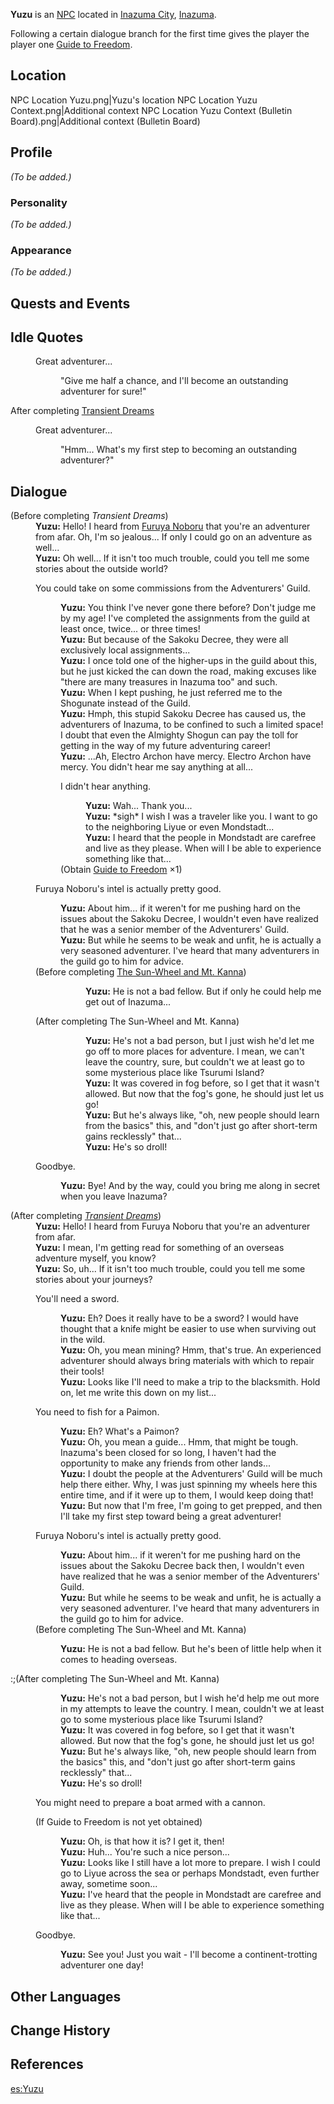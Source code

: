 {{Meta
<!-- REMOVE THIS TEMPLATE AFTER ADDING MISSING INFO -->
|missing_NPC_profile  = yes
}}
{{Character Infobox
|type             = NPC
|image            = NPC Yuzu.png
|region           = Inazuma
|affiliation      = Adventurers' Guild
|title            = Adventurer
|voiceEN          = [[imdb:nm3158889|Jennifer Sun Bell]]<ref name="Jennifer Sun Bell">Twitter: [https://twitter.com/jennifersunbell/status/1477077136938659840 EN VA Self Announcement]</ref>
|dialoguereward   = {{card|Guide to Freedom|1}}
}}
'''Yuzu''' {{Lang|ja=柚子}} is an [[NPC]] located in [[Inazuma City]], [[Inazuma]].

Following a certain dialogue branch for the first time gives the player the player one [[Guide to Freedom]].

==Location==
<gallery>
NPC Location Yuzu.png|Yuzu's location
NPC Location Yuzu Context.png|Additional context
NPC Location Yuzu Context (Bulletin Board).png|Additional context (Bulletin Board)
</gallery>

==Profile==
<!-- detailed story/lore information goes here -->
''(To be added.)''

===Personality===
''(To be added.)''

===Appearance===
''(To be added.)''

==Quests and Events==
{{Quests and Events}}

==Idle Quotes==
{{Dialogue start}}
: {{DIcon|Idle}} Great adventurer...
:: {{A|VO Yuzu 01.ogg}} "Give me half a chance, and I'll become an outstanding adventurer for sure!"
{{Dialogue end}}

;After completing [[Transient Dreams]]
{{Dialogue start}}
: {{DIcon|Idle}} Great adventurer...
:: {{A|VO Yuzu 02.ogg}} "Hmm... What's my first step to becoming an outstanding adventurer?"
{{Dialogue end}}

==Dialogue==
{{Dialogue start}}
;(Before completing ''Transient Dreams'')
:'''Yuzu:''' Hello! I heard from [[Furuya Noboru]] that you're an adventurer from afar. Oh, I'm so jealous... If only I could go on an adventure as well...
:'''Yuzu:''' Oh well... If it isn't too much trouble, could you tell me some stories about the outside world?
:{{DIcon}} You could take on some commissions from the Adventurers' Guild.
::'''Yuzu:''' You think I've never gone there before? Don't judge me by my age! I've completed the assignments from the guild at least once, twice... or three times!
::'''Yuzu:''' But because of the Sakoku Decree, they were all exclusively local assignments...
::'''Yuzu:''' I once told one of the higher-ups in the guild about this, but he just kicked the can down the road, making excuses like "there are many treasures in Inazuma too" and such.
::'''Yuzu:''' When I kept pushing, he just referred me to the Shogunate instead of the Guild.
::'''Yuzu:''' Hmph, this stupid Sakoku Decree has caused us, the adventurers of Inazuma, to be confined to such a limited space! I doubt that even the Almighty Shogun can pay the toll for getting in the way of my future adventuring career!
::'''Yuzu:''' ...Ah, Electro Archon have mercy. Electro Archon have mercy. You didn't hear me say anything at all...
::{{DIcon|Reward}} I didn't hear anything.
:::'''Yuzu:''' Wah... Thank you...
:::'''Yuzu:''' *sigh* I wish I was a traveler like you. I want to go to the neighboring Liyue or even Mondstadt...
:::'''Yuzu:''' I heard that the people in Mondstadt are carefree and live as they please. When will I be able to experience something like that...
::;(Obtain [[Guide to Freedom]] ×1)
:{{DIcon}} Furuya Noboru's intel is actually pretty good.
::'''Yuzu:''' About him... if it weren't for me pushing hard on the issues about the Sakoku Decree, I wouldn't even have realized that he was a senior member of the Adventurers' Guild.
::'''Yuzu:''' But while he seems to be weak and unfit, he is actually a very seasoned adventurer. I've heard that many adventurers in the guild go to him for advice.
:;(Before completing [[The Sun-Wheel and Mt. Kanna]])
:::'''Yuzu:''' He is not a bad fellow. But if only he could help me get out of Inazuma...
:;(After completing The Sun-Wheel and Mt. Kanna)
:::'''Yuzu:''' He's not a bad person, but I just wish he'd let me go off to more places for adventure. I mean, we can't leave the country, sure, but couldn't we at least go to some mysterious place like Tsurumi Island?
:::'''Yuzu:''' It was covered in fog before, so I get that it wasn't allowed. But now that the fog's gone, he should just let us go!
:::'''Yuzu:''' But he's always like, "oh, new people should learn from the basics" this, and "don't just go after short-term gains recklessly" that...
:::'''Yuzu:''' He's so droll!
:{{DIcon}} Goodbye.
::'''Yuzu:''' Bye! And by the way, could you bring me along in secret when you leave Inazuma?

;(After completing ''[[Transient Dreams]]'')
:'''Yuzu:''' Hello! I heard from Furuya Noboru that you're an adventurer from afar.
:'''Yuzu:''' I mean, I'm getting read for something of an overseas adventure myself, you know?
:'''Yuzu:''' So, uh... If it isn't too much trouble, could you tell me some stories about your journeys?
:{{DIcon}} You'll need a sword.
::'''Yuzu:''' Eh? Does it really have to be a sword? I would have thought that a knife might be easier to use when surviving out in the wild.
::'''Yuzu:''' Oh, you mean mining? Hmm, that's true. An experienced adventurer should always bring materials with which to repair their tools!
::'''Yuzu:''' Looks like I'll need to make a trip to the blacksmith. Hold on, let me write this down on my list...
:{{DIcon}} You need to fish for a Paimon.
::'''Yuzu:''' Eh? What's a Paimon?
::'''Yuzu:''' Oh, you mean a guide... Hmm, that might be tough. Inazuma's been closed for so long, I haven't had the opportunity to make any friends from other lands...
::'''Yuzu:''' I doubt the people at the Adventurers' Guild will be much help there either. Why, I was just spinning my wheels here this entire time, and if it were up to them, I would keep doing that!
::'''Yuzu:''' But now that I'm free, I'm going to get prepped, and then I'll take my first step toward being a great adventurer!
:{{DIcon}} Furuya Noboru's intel is actually pretty good.
::'''Yuzu:''' About him... if it weren't for me pushing hard on the issues about the Sakoku Decree back then, I wouldn't even have realized that he was a senior member of the Adventurers' Guild.
::'''Yuzu:''' But while he seems to be weak and unfit, he is actually a very seasoned adventurer. I've heard that many adventurers in the guild go to him for advice.
:;(Before completing The Sun-Wheel and Mt. Kanna)
<!-- Got this alternative dialogue without completing The Sun-Wheel and Mt. Kanna -->
:::'''Yuzu:''' He is not a bad fellow. But he's been of little help when it comes to heading overseas.
:;(After completing The Sun-Wheel and Mt. Kanna)
:::'''Yuzu:''' He's not a bad person, but I wish he'd help me out more in my attempts to leave the country. I mean, couldn't we at least go to some mysterious place like Tsurumi Island?
:::'''Yuzu:''' It was covered in fog before, so I get that it wasn't allowed. But now that the fog's gone, he should just let us go!
:::'''Yuzu:''' But he's always like, "oh, new people should learn from the basics" this, and "don't just go after short-term gains recklessly" that...
:::'''Yuzu:''' He's so droll!
:{{DIcon|Reward}} You might need to prepare a boat armed with a cannon.
:;(If Guide to Freedom is not yet obtained)
<!-- Obtained Guide to Freedom before Transient Dreams and this option didn't show up -->
::'''Yuzu:''' Oh, is that how it is? I get it, then!
::'''Yuzu:''' Huh... You're such a nice person...
::'''Yuzu:''' Looks like I still have a lot more to prepare. I wish I could go to Liyue across the sea or perhaps Mondstadt, even further away, sometime soon...
::'''Yuzu:''' I've heard that the people in Mondstadt are carefree and live as they please. When will I be able to experience something like that...
:;(Obtain [[Guide to Freedom]] ×1)
:{{DIcon}} Goodbye.
::'''Yuzu:''' See you! Just you wait - I'll become a continent-trotting adventurer one day!
{{Dialogue end}}

==Other Languages==
{{Other Languages
|default_hidden = 1
|en      = Yuzu
|zhs     = 柚子
|zhs_rm  = Yòuzi
|zht     = 柚子
|zht_rm  = Yòuzi
|ja      = 柚子
|ja_rm   = Yuzu
|ko      = 유즈
|ko_rm   = Yujeu
|es      = Yuzu
|fr      = Yuzu
|ru      = Юдзу
|th      = Yuzu
|vi      = Yuzu
|de      = Yuzu
|id      = Yuzu
|pt      = Yuzu
|tr      = Yuzu
|it      = Yuzu
}}

==Change History==
{{Change History|2.0}}

==References==
{{Reflist}}
[[es:Yuzu]]